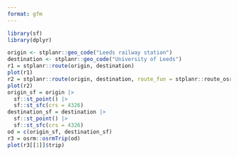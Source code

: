 ```yaml
---
format: gfm
---
```



```r
library(sf)
library(dplyr)

origin <- stplanr::geo_code("Leeds railway station")
destination <- stplanr::geo_code("University of Leeds")
r1 = stplanr::route(origin, destination)
plot(r1)
r2 = stplanr::route(origin, destination, route_fun = stplanr::route_osrm)
plot(r2)
origin_sf = origin |>
  sf::st_point() |>
  sf::st_sfc(crs = 4326)
destination_sf = destination |>
  sf::st_point() |>
  sf::st_sfc(crs = 4326)
od = c(origin_sf, destination_sf)
r3 = osrm::osrmTrip(od)
plot(r3[[1]]$trip)
```